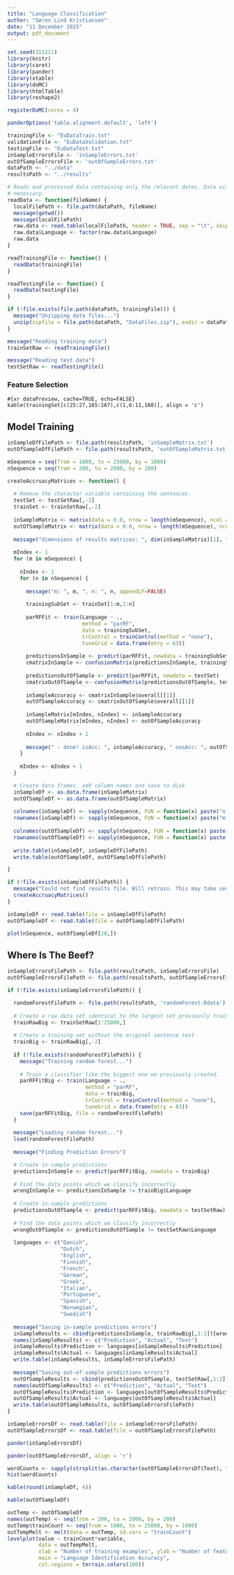 ```yaml
---
title: "Language Classification"
author: "Søren Lind Kristiansen"
date: "11 December 2015"
output: pdf_document
---
```


```r
set.seed(151211)
library(knitr)
library(caret)
library(pander)
library(xtable)
library(doMC)
library(htmlTable)
library(reshape2)

registerDoMC(cores = 4)

panderOptions('table.alignment.default', 'left')

trainingFile <- "EuDataTrain.txt"
validationFile <- "EuDataValidation.txt"
testingFile <- "EuDataTest.txt"
inSampleErrorsFile <- 'inSampleErrors.txt'
outOfSampleErrorsFile <- 'outOfSampleErrors.txt'
dataPath <- "../data"
resultsPath <- "../results"

# Reads and processed data containing only the relevant dates. Data will be downloaded and processed if
# necessary.
readData <- function(fileName) {
  localFilePath <- file.path(dataPath, fileName)
  message(getwd())
  message(localFilePath)
  raw.data <- read.table(localFilePath, header = TRUE, sep = "\t", skip = 0, nrows = 0, quote = "\"")
  raw.data$Language <- factor(raw.data$Language)
  raw.data
}

readTrainingFile <- function() {
  readData(trainingFile)
}

readTestingFile <- function() {
  readData(testingFile)
}
```

```r
if (!file.exists(file.path(dataPath, trainingFile))) {
  message("Unzipping data files...")
  unzip(zipfile = file.path(dataPath, "DataFiles.zip"), exdir = dataPath)
}

message("Reading training data")
trainSetRaw <- readTrainingFile()

message("Reading test data")
testSetRaw <- readTestingFile()
```

### Feature Selection ###

```#{xr dataPreview, cache=TRUE, echo=FALSE}
kable(trainingSet[c(25:27,165:167),c(1,6:11,160)], align = 'c')
```

## Model Training ##

```r
inSampleDfFilePath <- file.path(resultsPath, 'inSampleMatrix.txt')
outOfSampleDfFilePath <- file.path(resultsPath, 'outOfSampleMatrix.txt')

mSequence = seq(from = 1000, to = 25000, by = 1000)
nSequence = seq(from = 200, to = 2000, by = 200)

createAccruacyMatrices <- function() {
  
  # Remove the character variable containing the sentences.
  testSet <- testSetRaw[,-2]
  trainSet <- trainSetRaw[,-2]
  
  inSampleMatrix <- matrix(data = 0.0, nrow = length(mSequence), ncol = length(nSequence))
  outOfSampleMatrix <- matrix(data = 0.0, nrow = length(mSequence), ncol = length(nSequence))
  
  message("dimensions of results matrices: ", dim(inSampleMatrix)[1], ",", dim(inSampleMatrix)[2])
  
  mIndex <- 1
  for (m in mSequence) {
    
    nIndex <- 1
    for (n in nSequence) {
      
      message("m: ", m, ", n: ", n, appendLF=FALSE)
  
      trainingSubSet <- trainSet[1:m,1:n]
    
      parRFFit <- train(Language ~ .,
                        method = "parRF",
                        data = trainingSubSet,
                        trControl = trainControl(method = "none"),
                        tuneGrid = data.frame(mtry = 63))
      
      predictionsInSample <- predict(parRFFit, newdata = trainingSubSet)
      cmatrixInSample <- confusionMatrix(predictionsInSample, trainingSubSet$Language)
    
      predictionsOutOfSample <- predict(parRFFit, newdata = testSet)
      cmatrixOutOfSample <- confusionMatrix(predictionsOutOfSample, testSet$Language)
      
      inSampleAccuracy <- cmatrixInSample$overall[[1]]
      outOfSampleAccuracy <- cmatrixOutOfSample$overall[[1]]
      
      inSampleMatrix[mIndex, nIndex] <- inSampleAccuracy
      outOfSampleMatrix[mIndex, nIndex] <- outOfSampleAccuracy
      
      nIndex <- nIndex + 1
      
      message(" - done! isAcc: ", inSampleAccuracy, " oosAcc: ", outOfSampleAccuracy)
    }
    
    mIndex <- mIndex + 1
  }

  # Create data frames, add column names and save to disk
  inSampleDf <- as.data.frame(inSampleMatrix)
  outOfSampleDf <- as.data.frame(outOfSampleMatrix)
  
  colnames(inSampleDf) <- sapply(nSequence, FUN = function(x) paste("n.", x, sep = ''))
  rownames(inSampleDf) <- sapply(mSequence, FUN = function(x) paste("m.", x, sep = ''))
  
  colnames(outOfSampleDf) <- sapply(nSequence, FUN = function(x) paste("n.", x, sep = ''))
  rownames(outOfSampleDf) <- sapply(mSequence, FUN = function(x) paste("m.", x, sep = ''))
  
  write.table(inSampleDf, inSampleDfFilePath)
  write.table(outOfSampleDf, outOfSampleDfFilePath)

}

if (!file.exists(inSampleDfFilePath)) {
  message("Could not find results file. Will retrain. This may take several days.")
  createAccruacyMatrices()
}

inSampleDf <- read.table(file = inSampleDfFilePath)
outOfSampleDf <- read.table(file = outOfSampleDfFilePath)
```

```r
plot(nSequence, outOfSampleDf[20,])
```

## Where Is The Beef? ##
```r
inSampleErrorsFilePath <- file.path(resultsPath, inSampleErrorsFile)
outOfSampleErrorsFilePath <- file.path(resultsPath, outOfSampleErrorsFile)

if (!file.exists(inSampleErrorsFilePath)) {

  randomForestFilePath <- file.path(resultsPath, 'randomForest.Rdata')
  
  # Create a raw data set identical to the largest set previously trained on.
  trainRawBig <- trainSetRaw[1:25000,]
  
  # Create a training set without the original sentence text
  trainBig <- trainRawBig[,-2]
  
  if (!file.exists(randomForestFilePath)) {
    message("Training random forest...")
    
    # Train a classifier like the biggest one we previously created.
    parRFFitBig <- train(Language ~ .,
                         method = "parRF",
                         data = trainBig,
                         trControl = trainControl(method = "none"),
                         tuneGrid = data.frame(mtry = 63))
    save(parRFFitBig, file = randomForestFilePath)
  }
  
  message("Loading random forest...")
  load(randomForestFilePath)
  
  message("Finding Prediction Errors")

  # Create in-sample predictions
  predictionsInSample <- predict(parRFFitBig, newdata = trainBig)
  
  # Find the data points which we classify incorrectly
  wrongInSample <- predictionsInSample != trainBig$Language
  
  # Create in-sample predictions
  predictionsOutOfSample <- predict(parRFFitBig, newdata = testSetRaw)
  
  # Find the data points which we classify incorrectly
  wrongOutOfSample <- predictionsOutOfSample != testSetRaw$Language
  
  languages <- c("Danish",
                 "Dutch",
                 "English",
                 "Finnish",
                 "French",
                 "German",
                 "Greek",
                 "Italian",
                 "Portuguese",
                 "Spanish",
                 "Norwegian",
                 "Swedish")
  
  message("Saving in-sample predictions errors")
  inSampleResults <- cbind(predictionsInSample, trainRawBig[,1:2])[wrongInSample,]
  names(inSampleResults) <- c("Prediction", "Actual", "Text")
  inSampleResults$Prediction <- languages[inSampleResults$Prediction]
  inSampleResults$Actual <- languages[inSampleResults$Actual]
  write.table(inSampleResults, inSampleErrorsFilePath)
  
  message("Saving out-of-sample predictions errors")
  outOfSampleResults <- cbind(predictionsOutOfSample, testSetRaw[,1:2])[wrongOutOfSample,]
  names(outOfSampleResults) <- c("Prediction", "Actual", "Text")
  outOfSampleResults$Prediction <- languages[outOfSampleResults$Prediction]
  outOfSampleResults$Actual <- languages[outOfSampleResults$Actual]
  write.table(outOfSampleResults, outOfSampleErrorsFilePath)
}

inSampleErrorsDf <- read.table(file = inSampleErrorsFilePath)
outOfSampleErrorsDf <- read.table(file = outOfSampleErrorsFilePath)
```


```r
pander(inSampleErrorsDf)
```

```r
pander(outOfSampleErrorsDf, align = 'r')
```

```r
wordCounts <- sapply(strsplit(as.character(outOfSampleErrorsDf$Text), " "), FUN = length)
hist(wordCounts)
```

```r
kable(round(inSampleDf, 4))
```

```r
kable(outOfSampleDf)
```


```r
outTemp <- outOfSampleDf
names(outTemp) <- seq(from = 200, to = 2000, by = 200)
outTemp$trainCount <- seq(from = 1000, to = 25000, by = 1000)
outTempMelt <- melt(data = outTemp, id.vars = "trainCount")
levelplot(value ~ trainCount*variable,
          data = outTempMelt,
          xlab = "Number of training examples", ylab = "Number of features",
          main = "Language Identification Accuracy",
          col.regions = terrain.colors(100))

```